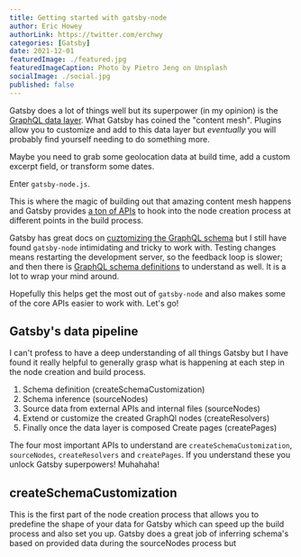 ```yaml
---
title: Getting started with gatsby-node
author: Eric Howey
authorLink: https://twitter.com/erchwy
categories: [Gatsby]
date: 2021-12-01
featuredImage: ./featured.jpg
featuredImageCaption: Photo by Pietro Jeng on Unsplash
socialImage: ./social.jpg
published: false
---
```


Gatsby does a lot of things well but its superpower (in my opinion) is the [GraphQL data layer](https://www.gatsbyjs.com/docs/reference/graphql-data-layer/). What Gatsby has coined the "content mesh". Plugins allow you to customize and add to this data layer but _eventually_ you will probably find yourself needing to do something more.

Maybe you need to grab some geolocation data at build time, add a custom excerpt field, or transform some dates.

Enter `gatsby-node.js`.

This is where the magic of building out that amazing content mesh happens and Gatsby provides [a ton of APIs](https://www.gatsbyjs.com/docs/reference/config-files/gatsby-node/) to hook into the node creation process at different points in the build process.

Gatsby has great docs on [cuztomizing the GraphQL schema](https://www.gatsbyjs.com/docs/reference/graphql-data-layer/schema-customization/) but I still have found `gatsby-node` intimidating and tricky to work with. Testing changes means restarting the development server, so the feedback loop is slower; and then there is [GraphQL schema definitions](https://graphql.org/learn/schema/) to understand as well. It is a lot to wrap your mind around.

Hopefully this helps get the most out of `gatsby-node` and also makes some of the core APIs easier to work with. Let's go!

## Gatsby's data pipeline

I can't profess to have a deep understanding of all things Gatsby but I have found it really helpful to generally grasp what is happening at each step in the node creation and build process.

1. Schema definition (createSchemaCustomization)
1. Schema inference (sourceNodes)
1. Source data from external APIs and internal files (sourceNodes)
1. Extend or customize the created GraphQl nodes (createResolvers)
1. Finally once the data layer is composed Create pages (createPages)

The four most important APIs to understand are `createSchemaCustomization`, `sourceNodes`, `createResolvers` and `createPages`. If you understand these you unlock Gatsby superpowers! Muhahaha!

## createSchemaCustomization

This is the first part of the node creation process that allows you to predefine the shape of your data for Gatsby which can speed up the build process and also set you up. Gatsby does a great job of inferring schema's based on provided data during the sourceNodes process but
